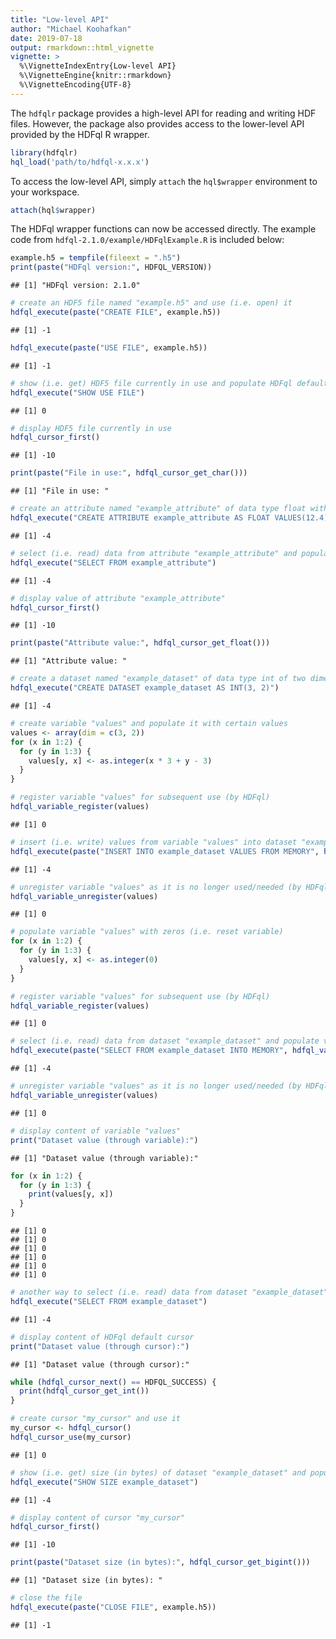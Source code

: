 ```yaml
---
title: "Low-level API"
author: "Michael Koohafkan"
date: 2019-07-18
output: rmarkdown::html_vignette
vignette: >
  %\VignetteIndexEntry{Low-level API}
  %\VignetteEngine{knitr::rmarkdown}
  %\VignetteEncoding{UTF-8}
---
```


The `hdfqlr` package provides a high-level API for reading and 
writing HDF files. However, the package also provides access to 
the lower-level API provided by the HDFql R wrapper. 


```r
library(hdfqlr)
hql_load('path/to/hdfql-x.x.x')
```

To access the low-level API, simply `attach` the `hql$wrapper` 
environment to your workspace.


```r
attach(hql$wrapper)
```

The HDFql wrapper functions can now be accessed directly. The 
example code from `hdfql-2.1.0/example/HDFqlExample.R`
is included below:


```r
example.h5 = tempfile(fileext = ".h5")
print(paste("HDFql version:", HDFQL_VERSION))
```

```
## [1] "HDFql version: 2.1.0"
```

```r
# create an HDF5 file named "example.h5" and use (i.e. open) it
hdfql_execute(paste("CREATE FILE", example.h5))
```

```
## [1] -1
```

```r
hdfql_execute(paste("USE FILE", example.h5))
```

```
## [1] -1
```

```r
# show (i.e. get) HDF5 file currently in use and populate HDFql default cursor with it
hdfql_execute("SHOW USE FILE")
```

```
## [1] 0
```

```r
# display HDF5 file currently in use
hdfql_cursor_first()
```

```
## [1] -10
```

```r
print(paste("File in use:", hdfql_cursor_get_char()))
```

```
## [1] "File in use: "
```

```r
# create an attribute named "example_attribute" of data type float with an initial value of 12.4
hdfql_execute("CREATE ATTRIBUTE example_attribute AS FLOAT VALUES(12.4)")
```

```
## [1] -4
```

```r
# select (i.e. read) data from attribute "example_attribute" and populate HDFql default cursor with it
hdfql_execute("SELECT FROM example_attribute")
```

```
## [1] -4
```

```r
# display value of attribute "example_attribute"
hdfql_cursor_first()
```

```
## [1] -10
```

```r
print(paste("Attribute value:", hdfql_cursor_get_float()))
```

```
## [1] "Attribute value: "
```

```r
# create a dataset named "example_dataset" of data type int of two dimensions (size 3x2)
hdfql_execute("CREATE DATASET example_dataset AS INT(3, 2)")
```

```
## [1] -4
```

```r
# create variable "values" and populate it with certain values
values <- array(dim = c(3, 2))
for (x in 1:2) {
  for (y in 1:3) {
    values[y, x] <- as.integer(x * 3 + y - 3)
  }
}

# register variable "values" for subsequent use (by HDFql)
hdfql_variable_register(values)
```

```
## [1] 0
```

```r
# insert (i.e. write) values from variable "values" into dataset "example_dataset"
hdfql_execute(paste("INSERT INTO example_dataset VALUES FROM MEMORY", hdfql_variable_get_number(values)))
```

```
## [1] -4
```

```r
# unregister variable "values" as it is no longer used/needed (by HDFql)
hdfql_variable_unregister(values)
```

```
## [1] 0
```

```r
# populate variable "values" with zeros (i.e. reset variable)
for (x in 1:2) {
  for (y in 1:3) {
    values[y, x] <- as.integer(0)
  }
}

# register variable "values" for subsequent use (by HDFql)
hdfql_variable_register(values)
```

```
## [1] 0
```

```r
# select (i.e. read) data from dataset "example_dataset" and populate variable "values" with it
hdfql_execute(paste("SELECT FROM example_dataset INTO MEMORY", hdfql_variable_get_number(values)))
```

```
## [1] -4
```

```r
# unregister variable "values" as it is no longer used/needed (by HDFql)
hdfql_variable_unregister(values)
```

```
## [1] 0
```

```r
# display content of variable "values"
print("Dataset value (through variable):")
```

```
## [1] "Dataset value (through variable):"
```

```r
for (x in 1:2) {
  for (y in 1:3) {
    print(values[y, x])
  }
}
```

```
## [1] 0
## [1] 0
## [1] 0
## [1] 0
## [1] 0
## [1] 0
```

```r
# another way to select (i.e. read) data from dataset "example_dataset" using HDFql default cursor
hdfql_execute("SELECT FROM example_dataset")
```

```
## [1] -4
```

```r
# display content of HDFql default cursor
print("Dataset value (through cursor):")
```

```
## [1] "Dataset value (through cursor):"
```

```r
while (hdfql_cursor_next() == HDFQL_SUCCESS) {
  print(hdfql_cursor_get_int())
}

# create cursor "my_cursor" and use it
my_cursor <- hdfql_cursor()
hdfql_cursor_use(my_cursor)
```

```
## [1] 0
```

```r
# show (i.e. get) size (in bytes) of dataset "example_dataset" and populate cursor "my_cursor" with it
hdfql_execute("SHOW SIZE example_dataset")
```

```
## [1] -4
```

```r
# display content of cursor "my_cursor"
hdfql_cursor_first()
```

```
## [1] -10
```

```r
print(paste("Dataset size (in bytes):", hdfql_cursor_get_bigint()))
```

```
## [1] "Dataset size (in bytes): "
```

```r
# close the file
hdfql_execute(paste("CLOSE FILE", example.h5))
```

```
## [1] -1
```


